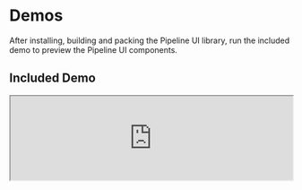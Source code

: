 # Demos

After installing, building and packing the Pipeline UI library, run the included demo to preview the Pipeline UI components.

## Included Demo

<iframe src="https://pipeline-ui.vercel.app/" width="100%"/>

## Install and run the included demo

```bash
cd demo
npm install
npm run start
```
## Functional Demo
This demo was used in the creation of Pipeline-UI Algorand components. It is fully functional and allows you to send and view transactions. 

<iframe src="https://test-five-brown.vercel.app/" width="100%"/>

## Pipeline Express Demo

<iframe src="https://pipeline-express-react.vercel.app/" width="100%"/>

## Testing Library modifications

To test any modifications you wish to make to the library, you must delete the demo's node-modules folder and re-install. Alternatively, you can replace the demo's package.json tgz pipeline-ui path with "file:../" and update the version code in the pipeline-ui package.json.

> To view changes to the library in your own project, add the dependency (with latest version number) "pipeline-ui": "file:./pipeline-ui-0.1.6.tgz" to its package.json file, and copy the tgz file to your project root directory. 
